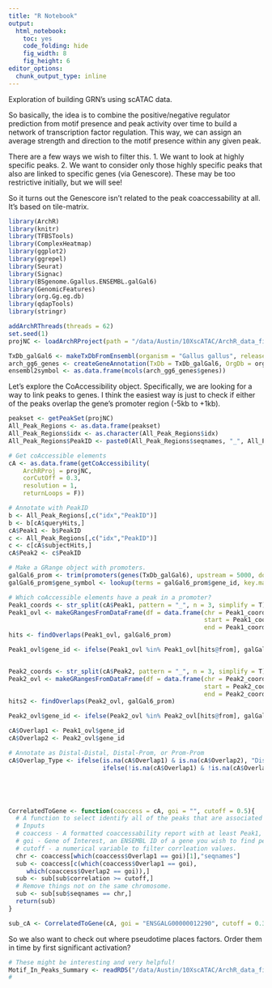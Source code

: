 ```yaml
---
title: "R Notebook"
output:
  html_notebook: 
    toc: yes
    code_folding: hide
    fig_width: 8
    fig_height: 6
editor_options:
  chunk_output_type: inline
---
```


Exploration of building GRN's using scATAC data.

So basically, the idea is to combine the positive/negative regulator prediction from motif presence and peak activity over time to build a network of transcription factor regulation. This way, we can assign an average strength and direction to the motif presence within any given peak. 

There are a few ways we wish to filter this. 1. We want to look at highly specific peaks. 2. We want to consider only those highly specific peaks that also are linked to specific genes (via Genescore). These may be too restrictive initially, but we will see! 

So it turns out the Genescore isn't related to the peak coaccessability at all. It's based on tile-matrix.
```r
library(ArchR)
library(knitr)
library(TFBSTools)
library(ComplexHeatmap)
library(ggplot2)
library(ggrepel)
library(Seurat)
library(Signac)
library(BSgenome.Ggallus.ENSEMBL.galGal6)
library(GenomicFeatures)
library(org.Gg.eg.db)
library(qdapTools)
library(stringr)

addArchRThreads(threads = 62) 
set.seed(1)
projNC <- loadArchRProject(path = "/data/Austin/10XscATAC/ArchR_data_final/")

TxDb_galGal6 <- makeTxDbFromEnsembl(organism = "Gallus gallus", release = 103)
arch_gg6_genes <- createGeneAnnotation(TxDb = TxDb_galGal6, OrgDb = org.Gg.eg.db, annoStyle = "ENSEMBL")
ensembl2symbol <- as.data.frame(mcols(arch_gg6_genes$genes))
```

Let's explore the CoAccessibility object. Specifically, we are looking for a way to link peaks to genes. I think the easiest way is just to check if either of the peaks overlap the gene's promoter region (-5kb to +1kb).

```r
peakset <- getPeakSet(projNC)
All_Peak_Regions <- as.data.frame(peakset)
All_Peak_Regions$idx <- as.character(All_Peak_Regions$idx)
All_Peak_Regions$PeakID <- paste0(All_Peak_Regions$seqnames, "_", All_Peak_Regions$start, "_", All_Peak_Regions$end)

# Get coAccessible elements
cA <- as.data.frame(getCoAccessibility(
    ArchRProj = projNC,
    corCutOff = 0.3,
    resolution = 1,
    returnLoops = F))

# Annotate with PeakID
b <- All_Peak_Regions[,c("idx","PeakID")]
b <- b[cA$queryHits,]
cA$Peak1 <- b$PeakID
c <- All_Peak_Regions[,c("idx","PeakID")]
c <- c[cA$subjectHits,]
cA$Peak2 <- c$PeakID

# Make a GRange object with promoters.
galGal6_prom <- trim(promoters(genes(TxDb_galGal6), upstream = 5000, downstream = 1000))
galGal6_prom$gene_symbol <- lookup(terms = galGal6_prom$gene_id, key.match = ensembl2symbol)

# Which coAccessible elements have a peak in a promoter?
Peak1_coords <- str_split(cA$Peak1, pattern = "_", n = 3, simplify = T)
Peak1_ovl <- makeGRangesFromDataFrame(df = data.frame(chr = Peak1_coords[,1],
                                                      start = Peak1_coords[,2],
                                                      end = Peak1_coords[,3]))
hits <- findOverlaps(Peak1_ovl, galGal6_prom)

Peak1_ovl$gene_id <- ifelse(Peak1_ovl %in% Peak1_ovl[hits@from], galGal6_prom[hits@to]$gene_id, NA)


Peak2_coords <- str_split(cA$Peak2, pattern = "_", n = 3, simplify = T)
Peak2_ovl <- makeGRangesFromDataFrame(df = data.frame(chr = Peak2_coords[,1],
                                                      start = Peak2_coords[,2],
                                                      end = Peak2_coords[,3]))
hits2 <- findOverlaps(Peak2_ovl, galGal6_prom)

Peak2_ovl$gene_id <- ifelse(Peak2_ovl %in% Peak2_ovl[hits@from], galGal6_prom[hits@to]$gene_id, NA)

cA$Overlap1 <- Peak1_ovl$gene_id
cA$Overlap2 <- Peak2_ovl$gene_id

# Annotate as Distal-Distal, Distal-Prom, or Prom-Prom
cA$Overlap_Type <- ifelse(is.na(cA$Overlap1) & is.na(cA$Overlap2), "Distal-Distal",
                          ifelse(!is.na(cA$Overlap1) & !is.na(cA$Overlap2), "Promoter-Promoter", "Distal-Promoter"))





CorrelatedToGene <- function(coaccess = cA, goi = "", cutoff = 0.5){
  # A function to select identify all of the peaks that are associated with a certain gene given a correlation cutoff.
  # Inputs
  # coaccess - A formatted coaccessability report with at least Peak1, Peak2, Overlap1, Overlap2, and correlation.
  # goi - Gene of Interest, an ENSEMBL ID of a gene you wish to find peaks associated with.
  # cutoff - a numerical variable to filter corrleation values.
  chr <- coaccess[which(coaccess$Overlap1 == goi)[1],"seqnames"]
  sub <- coaccess[c(which(coaccess$Overlap1 == goi),
     which(coaccess$Overlap2 == goi)),]
  sub <- sub[sub$correlation >= cutoff,]
  # Remove things not on the same chromosome.
  sub <- sub[sub$seqnames == chr,]
  return(sub)
}

sub_cA <- CorrelatedToGene(cA, goi = "ENSGALG00000012290", cutoff = 0.3)
```

So we also want to check out where pseudotime places factors. Order them in time by first significant activation?

```r
# These might be interesting and very helpful!
Motif_In_Peaks_Summary <- readRDS("/data/Austin/10XscATAC/ArchR_data_final/Annotations/Motif-In-Peaks-Summary.rds")
# 

```

